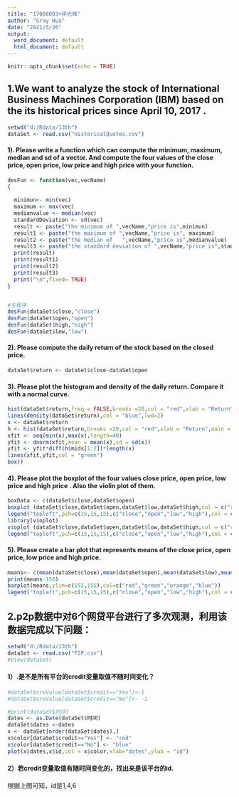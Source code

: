 ```yaml
---
title: "17066003+华光辉"
author: "Gray Hua"
date: "2021/5/26"
output:
  word_document: default
  html_document: default
---
```


```r
knitr::opts_chunk$set(echo = TRUE)
```

## 1.We want to analyze the stock of International Business Machines Corporation (IBM) based on the its historical prices since April 10, 2017 .
```r
setwd("d:/Rdata/13th")
dataSet <- read.csv("HistoricalQuotes.csv")
```


#### 1).  Please write a function which can compute the minimum, maximum, median and sd of a vector. And compute the four values of the close price, open price, low price and high price with your function.

```r
desFun <- function(vec,vecName)
{
  
  minimun<- min(vec)
  maximum <- max(vec)
  medianvalue <- median(vec)
  standardDeviation <- sd(vec)
  result <- paste("the minimum of ",vecName,"price is",minimun)
  result1 <- paste("the maximum of ",vecName,"price is", maximum)
  result2 <- paste("the median of   ",vecName,"price is",medianvalue)
  result3 <- paste("the standard deviation of ",vecName,"price is",standardDeviation)
  print(result)
  print(result1)
  print(result2)
  print(result3)
  print("\n",fixed= TRUE)
}


#主程序
desFun(dataSet$close,"close")
desFun(dataSet$open,"open")
desFun(dataSet$high,"high")
desFun(dataSet$low,"low")
```



#### 2).  Please compute the daily return of the stock  based on the closed price.
```r
dataSet$return <- dataSet$close-dataSet$open
```

#### 3). Please plot the histogram and density of the daily return. Compare it with a normal curve. 
```r
hist(dataSet$return,freq = FALSE,breaks =20,col = "red",xlab = "Return",main = "Histogram of Return")
lines(density(dataSet$return),col = "blue",lwd=2)
x <- dataSet$return
h <- hist(dataSet$return,breaks =20,col = "red",xlab = "Return",main = "Histogram of Return")
xfit <- seq(min(x),max(x),length=40)
yfit <- dnorm(xfit,mean = mean(x),sd = sd(x))
yfit <- yfit*diff(h$mids[1:2])*length(x)
lines(xfit,yfit,col = "green")
box()
```

#### 4).  Please plot the boxplot of the four values close price, open price, low price and high price . Also the  violin plot  of them.
```r
boxData <- c(dataSet$close,dataSet$open)
boxplot (dataSet$close,dataSet$open,dataSet$low,dataSet$high,col = c("red","green","orange","blue"))
legend("topleft",pch=c(15,15,15),c("close","open","low","high"),col = c("red","green","orange","blue"),cex=0.7)
library(vioplot)
vioplot (dataSet$close,dataSet$open,dataSet$low,dataSet$high,col = c("red","green","orange","blue"))
legend("topleft",pch=c(15,15,15),c("close","open","low","high"),col = c("red","green","orange","blue"),cex=0.7)
```

#### 5).  Please create a bar plot that represents  means of  the close price, open price, low price and high price.


```r
means<- c(mean(dataSet$close),mean(dataSet$open),mean(dataSet$low),mean(dataSet$high))
print(means-150)
barplot(means,ylim=c(152,155),col=c("red","green","orange","blue"))
legend("topleft",pch=c(15,15,15),c("close","open","low","high"),col = c("red","green","orange","blue"),cex=0.7)
```










## 2.p2p数据中对6个网贷平台进行了多次观测，利用该数据完成以下问题：
```r
setwd("d:/Rdata/13th")
dataSet <- read.csv("P2P.csv")
#View(dataSet)
```
#### 1）.是不是所有平台的credit变量取值不随时间变化？
```r
#dataSet$creValue[dataSet$credit=="Yes"]<-1 
#dataSet$creValue[dataSet$credit=="No"]<- -1

#print(dataSet$时间)
dates <- as.Date(dataSet$时间)
dataSet$dates <-dates
x <- dataSet[order(dataSet$dates),]
x$color[dataSet$credit=="Yes"] <- "red"
x$color[dataSet$credit=="No"] <- "blue"
plot(x$dates,x$id,col = x$color,xlab="dates",ylab = "id")
```

#### 2）若credit变量取值有随时间变化的，找出来是该平台的id.  

根据上图可知，id是1,4,6


